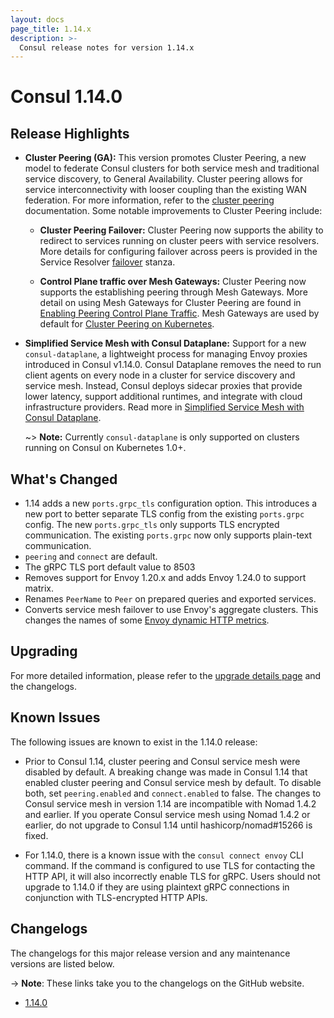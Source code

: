 ```yaml
---
layout: docs
page_title: 1.14.x
description: >-
  Consul release notes for version 1.14.x
---
```


# Consul 1.14.0

## Release Highlights

- **Cluster Peering (GA):** This version promotes Cluster Peering, a new model to federate Consul clusters for both service mesh and traditional service discovery, to General Availability. Cluster peering allows for service interconnectivity with looser coupling than the existing WAN federation. For more information, refer to the [cluster peering](/consul/docs/connect/cluster-peering) documentation. Some notable improvements to Cluster Peering include: 
 
  - **Cluster Peering Failover:** Cluster Peering now supports the ability to redirect to services running on cluster peers with service resolvers. More details for configuring failover across peers is provided in the Service Resolver [failover](/consul/docs/connect/config-entries/service-resolver#failover) stanza.
  
  - **Control Plane traffic over Mesh Gateways:** Cluster Peering now supports the establishing peering through Mesh Gateways. More detail on using Mesh Gateways for Cluster Peering are found in [Enabling Peering Control Plane Traffic](/consul/docs/connect/gateways/mesh-gateway/peering-via-mesh-gateways). Mesh Gateways are used by default for [Cluster Peering on Kubernetes](/consul/docs/connect/cluster-peering/k8s). 
  
- **Simplified Service Mesh with Consul Dataplane:** Support for a new `consul-dataplane`, a lightweight process for managing Envoy proxies introduced in Consul v1.14.0. Consul Dataplane removes the need to run client agents on every node in a cluster for service discovery and service mesh. Instead, Consul deploys sidecar proxies that provide lower latency, support additional runtimes, and integrate with cloud infrastructure providers. Read more in [Simplified Service Mesh with Consul Dataplane](/consul/docs/connect/dataplane). 

  ~> **Note:** Currently `consul-dataplane` is only supported on clusters running on Consul on Kubernetes 1.0+.


## What's Changed

- 1.14 adds a new `ports.grpc_tls` configuration option. This introduces a new port to better separate TLS config from the existing `ports.grpc` config. The new `ports.grpc_tls` only supports TLS encrypted communication. The existing `ports.grpc` now only supports plain-text communication. 
- `peering` and `connect` are default. 
- The gRPC TLS port default value to 8503 
- Removes support for Envoy 1.20.x and adds Envoy 1.24.0 to support matrix.
- Renames `PeerName` to `Peer` on prepared queries and exported services. 
- Converts service mesh failover to use Envoy's aggregate clusters. This
changes the names of some [Envoy dynamic HTTP metrics](https://www.envoyproxy.io/docs/envoy/latest/configuration/upstream/cluster_manager/cluster_stats#dynamic-http-statistics).

## Upgrading

For more detailed information, please refer to the [upgrade details page](/consul/docs/upgrading/upgrade-specific#consul-1-14-0) and the changelogs.

## Known Issues

The following issues are known to exist in the 1.14.0 release:

- Prior to Consul 1.14, cluster peering and Consul service mesh were disabled by default. A breaking change was made in Consul 1.14 that enabled cluster peering and Consul service mesh by default. To disable both, set `peering.enabled` and  `connect.enabled` to false. The changes to Consul service mesh in version 1.14 are incompatible with Nomad 1.4.2 and earlier. If you operate Consul service mesh using Nomad 1.4.2 or earlier, do not upgrade to Consul 1.14 until hashicorp/nomad#15266 is fixed.

- For 1.14.0, there is a known issue with the `consul connect envoy` CLI command. If the command is configured to use TLS for contacting the HTTP API, it will also incorrectly enable TLS for gRPC. Users should not upgrade to 1.14.0 if they are using plaintext gRPC connections in conjunction with TLS-encrypted HTTP APIs.


## Changelogs

The changelogs for this major release version and any maintenance versions are listed below.

-> **Note**: These links take you to the changelogs on the GitHub website.

- [1.14.0](https://github.com/hashicorp/consul/releases/tag/v1.14.0)
